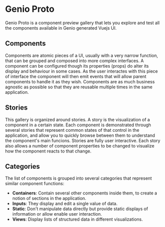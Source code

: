 
<Meta title="Introduction" />

<h1>Genio Proto</h1>
<p>
	Genio Proto is a component preview gallery that lets you explore and test all the components
	available in Genio generated Vuejs UI.
</p>

<h2>Components</h2>
<p>
	Components are atomic pieces of a UI, usually with a very narrow function, that can be grouped
	and composed into more complex interfaces. A component can be configured though its properties
	(props) do alter its display and behaviour in some cases. As the user interactes with this piece
	of interface the component will then emit events that will allow parent components to handle it
	as they wish. Components are as much business agnostic as possible so that they are reusable
	multiple times in the same application.
</p>

<h2>Stories</h2>
This gallery is organized around stories. A story is the visualization of a component in a certain state.
Each component is demonstrated through several stories that represent common states of that control in
the application, and allow you to quickly browse between them to understand the component's main funcions.
Stories are fully user interactive. Each story also allows a number of component properties to be changed
to visualize how the component reacts to that change.

<h2>Categories</h2>
The list of components is grouped into several categories that represent similar component functions:

<ul>
	<li>
		<b>Containers</b>: Contain several other components inside them, to create a notion of
		sections in the application.
	</li>
	<li>
		<b>Inputs</b>: They display and edit a single value of data.
	</li>
	<li>
		<b>Static</b>: Don't manipulate data directly but provide static displays of information or
		allow enable user interaction.
	</li>
	<li>
		<b>Views</b>: Display lists of structured data in different visualizations.
	</li>
</ul>
